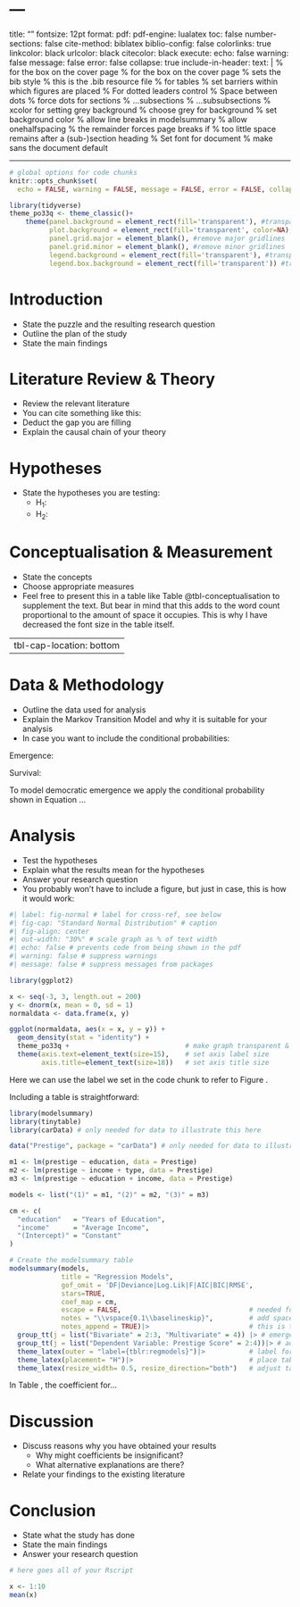 # ---
title: ""
fontsize: 12pt
format:
  pdf:
    pdf-engine: lualatex
    toc: false
    number-sections: false
    cite-method: biblatex
    biblio-config: false
    colorlinks: true
    linkcolor: black
    urlcolor: black
    citecolor: black
execute:
  echo: false
  warning: false
  message: false
  error: false
  collapse: true
include-in-header:
  text: |
    \usepackage{graphicx}
    \usepackage{float}
    \usepackage{tikz}     % for the box on the cover page
    \usetikzlibrary{calc} % for the box on the cover page
    \newcommand*{\titleGM}{%
    \begin{tikzpicture}[remember picture,overlay]
    \draw[line width=1pt]
      ($(current page.north west)+(18mm,-18mm)$) rectangle
      ($(current page.south east)+(-18mm,18mm)$);
    \end{tikzpicture}
    \begingroup
    \thispagestyle{empty}
    \begin{center}
    \vspace*{0.5\baselineskip}
    \includegraphics[width=0.17\linewidth]{Crest.png}\\[2\baselineskip]
    \end{center}
    \hbox{%
    \hspace*{0.105\textwidth}%
    \parbox[b][0.65\textheight]{0.85\textwidth}{%
      {\noindent\LARGE\bfseries PO33Q - Determinants of Democracy:\\Analysing Emergence, Survival, and Fall\\}\\[1\baselineskip]
      {\noindent\Large\bfseries Summative Assessment\\}\\[2\baselineskip]
      {\large \textit{\textbf{Warwick ID:} u1234567}}\\
      \vspace*{3cm}\\
      {\large Number of Words: XXXX}\\
      {\large Words for Figures and Tables: XXXX}\\
      {\large Total Number of Words: XXXX}\\[3\baselineskip]
    % place the Warwick logo exactly at bottom-right, inset 18mm like the frame:
    \begin{tikzpicture}[remember picture,overlay]
      \node[anchor=south east, xshift=-24mm, yshift=24mm] at (current page.south east)
      {\includegraphics[width=0.25\textwidth]{Warwick.png}};
    \end{tikzpicture}
    }}
    \endgroup
    }
    \usepackage[style=apa,backend=biber,natbib=true]{biblatex} % sets the bib style
    \addbibresource{referencesPO33Q.bib} % this is the .bib resource file
    \usepackage{booktabs} % for tables
    \usepackage{placeins} % set barriers within which figures are placed
    \usepackage{tocloft}                            % For dotted leaders control
    \renewcommand{\cftdotsep}{1}                    % Space between dots
    \renewcommand{\cftsecleader}{\cftdotfill{\cftdotsep}} % force dots for sections
    \renewcommand{\cftsubsecleader}{\cftdotfill{\cftdotsep}}    % …subsections
    \renewcommand{\cftsubsubsecleader}{\cftdotfill{\cftdotsep}} % …subsubsections
    \PassOptionsToPackage{table}{xcolor}  % xcolor for setting grey background
    \definecolor{lightgray}{HTML}{f0f0f0} % choose grey for background
    \pagecolor{lightgray}                 % set background color
    \usepackage{makecell}  % allow line breaks in modelsummary
    \usepackage{setspace}  % allow onehalfspacing
    \usepackage{needspace} % the remainder forces page breaks if
    \usepackage{etoolbox}  % too little space remains after a (sub-)section heading
    \preto{\section}{\par\Needspace*{7\baselineskip}}
    \preto{\subsection}{\par\Needspace*{6\baselineskip}}
    \preto{\subsubsection}{\par\Needspace*{5\baselineskip}}
    % Set font for document
    \usepackage{lmodern}
    \renewcommand{\familydefault}{\sfdefault} % make sans the document default
    \usepackage{tabularray}
    \UseTblrLibrary{booktabs}
    \SetTblrInner{font=\sffamily}
    \usepackage{siunitx}
    \sisetup{detect-family=true, detect-weight=true}
    \usepackage{unicode-math}
    \setmathfont{Fira Math}
---

```r
# global options for code chunks
knitr::opts_chunk$set(
  echo = FALSE, warning = FALSE, message = FALSE, error = FALSE, collapse = TRUE)

library(tidyverse)
theme_po33q <- theme_classic()+
    theme(panel.background = element_rect(fill='transparent'), #transparent panel bg
          plot.background = element_rect(fill='transparent', color=NA), #transparent plot bg
          panel.grid.major = element_blank(), #remove major gridlines
          panel.grid.minor = element_blank(), #remove minor gridlines
          legend.background = element_rect(fill='transparent'), #transparent legend bg
          legend.box.background = element_rect(fill='transparent')) #transparent legend panel)
```

```{=latex}
\DefTblrTemplate{firsthead,middlehead,lasthead}{default}{}
\DefTblrTemplate{firstfoot,middlefoot}{default}{}
\DefTblrTemplate{lastfoot}{default}% 
{
  \UseTblrTemplate{note}{default}
  \UseTblrTemplate{caption}{default}
}
```

\thispagestyle{empty}

```{=latex}
\titleGM
\clearpage
```

\newpage

```{=latex}
\pagenumbering{roman}
\setcounter{tocdepth}{4}
\renewcommand{\contentsname}{Table of Contents}
\tableofcontents
```

\newpage

\listoffigures
\listoftables
\newpage
\pagenumbering{arabic}
\setcounter{page}{1}
\onehalfspacing


# Introduction

- State the puzzle and the resulting research question
- Outline the plan of the study
- State the main findings


# Literature Review & Theory

- Review the relevant literature
- You can cite something like this: \citep{prz:2000}
- Deduct the gap you are filling
- Explain the causal chain of your theory


# Hypotheses

- State the hypotheses you are testing:
  - H$_1$: 
  - H$_2$: 

# Conceptualisation & Measurement

- State the concepts
- Choose appropriate measures
- Feel free to present this in a table like Table @tbl-conceptualisation to supplement the text. But bear in mind that this adds to the word count proportional to the amount of space it occupies. This is why I have decreased the font size in the table itself. 

\FloatBarrier
::: {#tbl-conceptualisation tbl-cap="Conceptualisation and Measurement"}
---
tbl-cap-location: bottom
---
\fontsize{8}{10}\selectfont
\centering
\begin{tabular}{lll}
        &  \\[-1.8ex] \specialrule{.08em}{.05em}{.17em}\hline
        &  \\[-1.8ex]
Concept                 &  Attribute                        &   Variable                        \\
\hline
        &  \\[-1.2ex]
\multicolumn{2}{l}{\textbf{Dependent Variable}}     &                           \\
\addlinespace
Democracy       &   Participation     &   \citet{boix:2022}  \\
                &   Contestation      &                   \\
\addlinespace
\addlinespace
\multicolumn{2}{l}{\textbf{Independent Variables}}          &                           \\
\addlinespace
Economic Development  &     Wealth    & per capita GDP    \\
                      &     Growth    & per capita GDP growth \\
\addlinespace
Social Development    &     Health    & life expectancy at birth \\
                      &     Education & primary school enrolment \\
                      &     Urbanisation  & \% of population living in cities \\
\hline\specialrule{.08em}{.17em}{.05em}
& \\[-1.8ex]
\end{tabular}
:::
\FloatBarrier


# Data & Methodology

- Outline the data used for analysis
- Explain the Markov Transition Model and why it is suitable for your analysis
- In case you want to include the conditional probabilities:

Emergence:

\begin{equation}\label{eq:emergence}
P(y_{i,t} = 1 \mid y_{i, t-1} = 0)
\end{equation}
	
Survival:

\begin{equation}\label{eq:survival}
P(y_{i,t} = 1 \mid y_{i, t-1} = 1)
\end{equation}


To model democratic emergence we apply the conditional probability shown in Equation \ref{eq:emergence}...


# Analysis

- Test the hypotheses
- Explain what the results mean for the hypotheses
- Answer your research question
- You probably won't have to include a figure, but just in case, this is how it would work:

\FloatBarrier
```r
#| label: fig-normal # label for cross-ref, see below
#| fig-cap: "Standard Normal Distribution" # caption
#| fig-align: center
#| out-width: "30%" # scale graph as % of text width
#| echo: false # prevents code from being shown in the pdf
#| warning: false # suppress warnings
#| message: false # suppress messages from packages

library(ggplot2)

x <- seq(-3, 3, length.out = 200)
y <- dnorm(x, mean = 0, sd = 1)
normaldata <- data.frame(x, y)

ggplot(normaldata, aes(x = x, y = y)) +
  geom_density(stat = "identity") +
  theme_po33q +                             # make graph transparent & remove chart junk  
  theme(axis.text=element_text(size=15),    # set axis label size
        axis.title=element_text(size=18))   # set axis title size

```
\FloatBarrier

Here we can use the label we set in the code chunk to refer to Figure \ref{fig-normal}.


Including a \texttt{modesummary} table is straightforward:


```r
library(modelsummary)
library(tinytable)
library(carData) # only needed for data to illustrate this here

data("Prestige", package = "carData") # only needed for data to illustrate this here

m1 <- lm(prestige ~ education, data = Prestige)
m2 <- lm(prestige ~ income + type, data = Prestige)
m3 <- lm(prestige ~ education + income, data = Prestige)

models <- list("(1)" = m1, "(2)" = m2, "(3)" = m3)

cm <- c(
  "education"   = "Years of Education",
  "income"      = "Average Income",
  "(Intercept)" = "Constant"
)

# Create the modelsummary table
modelsummary(models, 
             title = "Regression Models",
             gof_omit = 'DF|Deviance|Log.Lik|F|AIC|BIC|RMSE', 
             stars=TRUE,
             coef_map = cm,
             escape = FALSE,                                # needed for spacer below
             notes = "\\vspace{0.1\\baselineskip}",         # add space before caption
             notes_append = TRUE)|>                         # this is the custom row
  group_tt(j = list("Bivariate" = 2:3, "Multivariate" = 4)) |> # emergence/survival in assignment
  group_tt(j = list("Dependent Variable: Prestige Score" = 2:4))|> # add header
  theme_latex(outer = "label={tblr:regmodels}")|>           # label for crossref
  theme_latex(placement= "H")|>                             # place table [H]ere
  theme_latex(resize_width= 0.5, resize_direction="both")   # adjust table size (% of textwidth)
```



In Table \ref{tblr:regmodels}, the coefficient for...



# Discussion

- Discuss reasons why you have obtained your results
  - Why might coefficients be insignificant?
  - What alternative explanations are there?
- Relate your findings to the existing literature
 

# Conclusion

- State what the study has done
- State the main findings
- Answer your research question





\newpage

```{=latex}
\clearpage
\printbibliography[heading=bibintoc,title={List of References}]
\let\printbibliography\relax
```

\newpage

```{=latex}
\appendix
\section{Appendix}
```

```r
# here goes all of your Rscript

x <- 1:10
mean(x)
```
